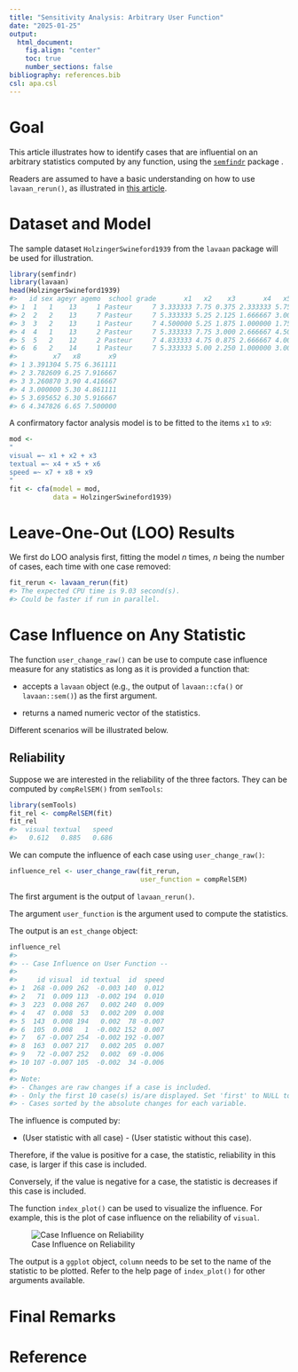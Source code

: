 ---
title: "Sensitivity Analysis: Arbitrary User Function"
date: "2025-01-25"
output:
  html_document:
    fig.align: "center"
    toc: true
    number_sections: false
bibliography: references.bib
csl: apa.csl
---



# Goal

This article illustrates how to
identify cases that are influential
on an arbitrary statistics computed
by any function, using
the [`semfindr`](https://sfcheung.github.io/semfindr/) package
.

Readers are assumed to have a basic
understanding on how to use `lavaan_rerun()`,
as illustrated in [this article](https://sfcheung.github.io/semfindr/articles/semfindr.html).

# Dataset and Model

The sample dataset `HolzingerSwineford1939`
from the `lavaan` package will be used
for illustration.


``` r
library(semfindr)
library(lavaan)
head(HolzingerSwineford1939)
#>   id sex ageyr agemo  school grade       x1   x2    x3       x4   x5        x6
#> 1  1   1    13     1 Pasteur     7 3.333333 7.75 0.375 2.333333 5.75 1.2857143
#> 2  2   2    13     7 Pasteur     7 5.333333 5.25 2.125 1.666667 3.00 1.2857143
#> 3  3   2    13     1 Pasteur     7 4.500000 5.25 1.875 1.000000 1.75 0.4285714
#> 4  4   1    13     2 Pasteur     7 5.333333 7.75 3.000 2.666667 4.50 2.4285714
#> 5  5   2    12     2 Pasteur     7 4.833333 4.75 0.875 2.666667 4.00 2.5714286
#> 6  6   2    14     1 Pasteur     7 5.333333 5.00 2.250 1.000000 3.00 0.8571429
#>         x7   x8       x9
#> 1 3.391304 5.75 6.361111
#> 2 3.782609 6.25 7.916667
#> 3 3.260870 3.90 4.416667
#> 4 3.000000 5.30 4.861111
#> 5 3.695652 6.30 5.916667
#> 6 4.347826 6.65 7.500000
```

A confirmatory factor analysis model
is to be fitted to the items `x1`
to `x9`:


``` r
mod <-
"
visual =~ x1 + x2 + x3
textual =~ x4 + x5 + x6
speed =~ x7 + x8 + x9
"
fit <- cfa(model = mod,
           data = HolzingerSwineford1939)
```

# Leave-One-Out (LOO) Results

We first do LOO analysis first, fitting
the model *n* times, *n* being the number
of cases, each time with one case removed:


``` r
fit_rerun <- lavaan_rerun(fit)
#> The expected CPU time is 9.03 second(s).
#> Could be faster if run in parallel.
```

# Case Influence on Any Statistic

The function `user_change_raw()` can be
use to compute case influence measure
for any statistics as long as it is
provided a function that:

- accepts a `lavaan` object (e.g., the
  output of `lavaan::cfa()` or
  `lavaan::sem()`) as the first argument.

- returns a named numeric vector of the
  statistics.

Different scenarios will be illustrated
below.

## Reliability

Suppose we are interested in the
reliability of the three factors.
They can be computed by `compRelSEM()`
from `semTools`:


``` r
library(semTools)
fit_rel <- compRelSEM(fit)
fit_rel
#>  visual textual   speed 
#>   0.612   0.885   0.686
```

We can compute the influence of each
case using `user_change_raw()`:


``` r
influence_rel <- user_change_raw(fit_rerun,
                                 user_function = compRelSEM)
```

The first argument is the output of
`lavaan_rerun()`.

The argument `user_function` is the
argument used to compute the statistics.

The output is an `est_change` object:


``` r
influence_rel
#> 
#> -- Case Influence on User Function --
#> 
#>     id visual  id textual  id  speed
#> 1  268 -0.009 262  -0.003 140  0.012
#> 2   71  0.009 113  -0.002 194  0.010
#> 3  223  0.008 267   0.002 240  0.009
#> 4   47  0.008  53   0.002 209  0.008
#> 5  143  0.008 194   0.002  78 -0.007
#> 6  105  0.008   1  -0.002 152  0.007
#> 7   67 -0.007 254  -0.002 192 -0.007
#> 8  163  0.007 217   0.002 205  0.007
#> 9   72 -0.007 252   0.002  69 -0.006
#> 10 107 -0.007 105  -0.002  34 -0.006
#> 
#> Note:
#> - Changes are raw changes if a case is included.
#> - Only the first 10 case(s) is/are displayed. Set 'first' to NULL to display all cases.
#> - Cases sorted by the absolute changes for each variable.
```

The influence is computed by:

- (User statistic with all case) - (User statistic without this case).

Therefore, if the value is positive for
a case, the statistic, reliability in
this case, is larger if this case is
included.

Conversely, if the value is negative
for a case, the statistic is decreases
if this case is included.

The function `index_plot()` can be used
to visualize the influence. For example,
this is the plot of case influence on
the reliability of `visual`.

![Case Influence on Reliability](user_fun-1.png)

The output is a `ggplot` object,
`column` needs to be set to the name
of the statistic to be plotted.
Refer to the help page of `index_plot()`
for other arguments available.

# Final Remarks


# Reference
